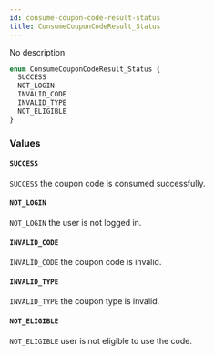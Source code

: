 ```yaml
---
id: consume-coupon-code-result-status
title: ConsumeCouponCodeResult_Status
---
```



No description

```graphql
enum ConsumeCouponCodeResult_Status {
  SUCCESS
  NOT_LOGIN
  INVALID_CODE
  INVALID_TYPE
  NOT_ELIGIBLE
}
```


### Values

#### `SUCCESS` 

`SUCCESS` the coupon code is consumed successfully.


#### `NOT_LOGIN` 

`NOT_LOGIN` the user is not logged in.


#### `INVALID_CODE` 

`INVALID_CODE` the coupon code is invalid.


#### `INVALID_TYPE` 

`INVALID_TYPE` the coupon type is invalid.


#### `NOT_ELIGIBLE` 

`NOT_ELIGIBLE` user is not eligible to use the code.




